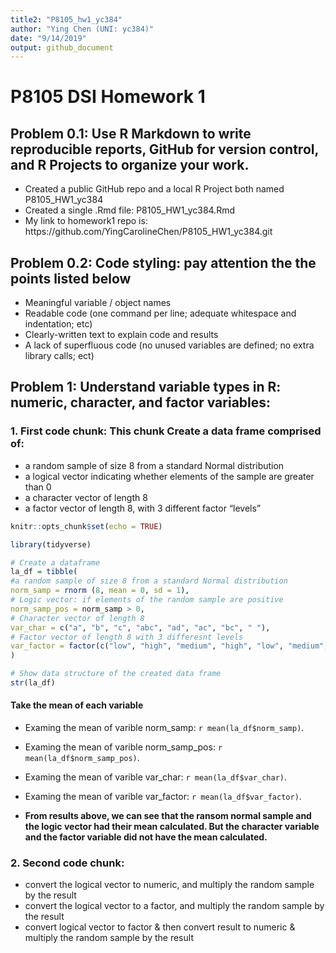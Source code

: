 ```yaml
---
title2: "P8105_hw1_yc384"
author: "Ying Chen (UNI: yc384)"
date: "9/14/2019"
output: github_document
---
```


# **P8105 DSI Homework 1**

## Problem 0.1: Use R Markdown to write reproducible reports, GitHub for version control, and R Projects to organize your work.

* Created a public GitHub repo and a local R Project both named P8105_HW1_yc384
* Created a single .Rmd file: P8105_HW1_yc384.Rmd
* My link to homework1 repo is: https://github.com/YingCarolineChen/P8105_HW1_yc384.git


## Problem 0.2: Code styling: pay attention the the points listed below

* Meaningful variable / object names
* Readable code (one command per line; adequate whitespace and indentation; etc)
* Clearly-written text to explain code and results
* A lack of superfluous code (no unused variables are defined; no extra library calls; ect)


## Problem 1: Understand variable types in R: numeric, character, and factor variables:

### 1. First code chunk: This chunk Create a data frame comprised of:
* a random sample of size 8 from a standard Normal distribution
* a logical vector indicating whether elements of the sample are greater than 0
* a character vector of length 8
* a factor vector of length 8, with 3 different factor “levels”

```r
knitr::opts_chunk$set(echo = TRUE)

library(tidyverse)

# Create a dataframe 
la_df = tibble(
#a random sample of size 8 from a standard Normal distribution
norm_samp = rnorm (8, mean = 0, sd = 1),
# Logic vector: if elements of the random sample are positive
norm_samp_pos = norm_samp > 0,
# Character vector of length 8
var_char = c("a", "b", "c", "abc", "ad", "ac", "bc", " "),
# Factor vector of length 8 with 3 differesnt levels
var_factor = factor(c("low", "high", "medium", "high", "low", "medium", "high", "low"))
)

# Show data structure of the created data frame
str(la_df)
```

#### Take the mean of each variable
* Examing the mean of varible norm_samp: `r mean(la_df$norm_samp)`.
* Examing the mean of varible norm_samp_pos: `r mean(la_df$norm_samp_pos)`.
* Examing the mean of varible var_char: `r mean(la_df$var_char)`.
* Examing the mean of varible var_factor: `r mean(la_df$var_factor)`.

* **From results above, we can see that the ransom normal sample and the logic vector had their mean calculated. But the character variable and the factor variable did not have the mean calculated.**


### 2. Second code chunk:  
* convert the logical vector to numeric, and multiply the random sample by the result
* convert the logical vector to a factor, and multiply the random sample by the result
* convert logical vector to factor & then convert result to numeric & multiply the random sample by the result





